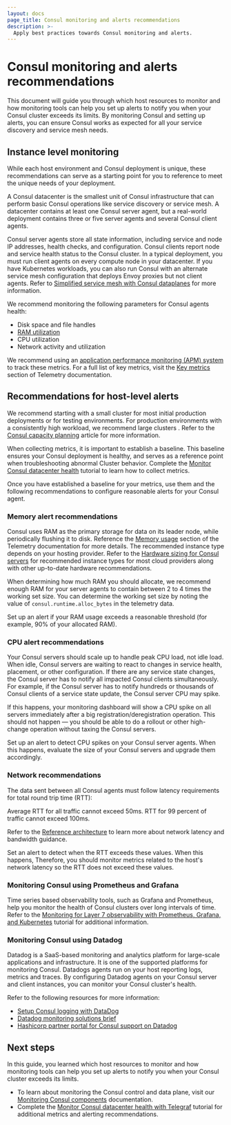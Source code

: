 ```yaml
---
layout: docs
page_title: Consul monitoring and alerts recommendations
description: >-
  Apply best practices towards Consul monitoring and alerts.
---
```


# Consul monitoring and alerts recommendations

This document will guide you through which host resources to monitor and how monitoring tools can help you set up alerts to notify you when your Consul cluster exceeds its limits. By monitoring Consul and setting up alerts, you can ensure Consul works as expected for all your service discovery and service mesh needs.

## Instance level monitoring

While each host environment and Consul deployment is unique, these recommendations can serve as a starting point for you to reference to meet the unique needs of your deployment.

A Consul datacenter is the smallest unit of Consul infrastructure that can perform basic Consul operations like service discovery or service mesh. A datacenter contains at least one Consul server agent, but a real-world deployment contains three or five server agents and several Consul client agents. 

Consul server agents store all state information, including service and node IP addresses, health checks, and configuration. Consul clients report node and service health status to the Consul cluster. In a typical deployment, you must run client agents on every compute node in your datacenter. If you have Kubernetes workloads, you can also run Consul with an alternate service mesh configuration that deploys Envoy proxies but not client agents. Refer to [Simplified service mesh with Consul dataplanes](/consul/docs/connect/dataplane) for more information.

We recommend monitoring the following parameters for Consul agents health:
- Disk space and file handles
- [RAM utilization](/consul/docs/agent/telemetry#memory-usage)
- CPU utilization 
- Network activity and utilization 

We recommend using an [application performance monitoring (APM) system](#monitoring-tools) to track these metrics. For a full list of key metrics, visit the [Key metrics](/consul/docs/agent/telemetry#key-metrics) section of Telemetry documentation.

## Recommendations for host-level alerts

We recommend starting with a small cluster for most initial production deployments or for testing environments. For production environments with a consistently high workload, we recommend large clusters . Refer to the [Consul capacity planning](/well-architected-framework/reliability/reliability-consul-capacity-planning#minimum-hardware-requirements) article for more information.

When collecting metrics, it is important to establish a baseline. This baseline ensures your Consul deployment is healthy, and serves as a reference point when troubleshooting abnormal Cluster behavior. Complete the [Monitor Consul datacenter health](/consul/tutorials/day-2-operations/monitor-datacenter-health#how-to-collect-metrics) tutorial to learn how to collect metrics.

Once you have established a baseline for your metrics, use them and the following recommendations to configure reasonable alerts for your Consul agent. 

### Memory alert recommendations

Consul uses RAM as the primary storage for data on its leader node, while periodically flushing it to disk. Reference the [Memory usage](/consul/docs/agent/telemetry#memory-usage) section of the Telemetry documentation for more details. The recommended instance type depends on your hosting provider. Refer to the [Hardware sizing for Consul servers](/consul/tutorials/production-deploy/reference-architecture#hardware-sizing-for-consul-servers) for recommended instance types for most cloud providers along with other up-to-date hardware recommendations. 

When determining how much RAM you should allocate, we recommend enough RAM for your server agents to contain between 2 to 4 times the working set size. You can determine the working set size by noting the value of `consul.runtime.alloc_bytes` in the telemetry data. 

Set up an alert if your RAM usage exceeds a reasonable threshold (for example, 90% of your allocated RAM).

### CPU alert recommendations

Your Consul servers should scale up to handle peak CPU load, not idle load. When idle, Consul servers are waiting to react to changes in service health, placement, or other configuration. If there are any service state changes, the Consul server has to notify all impacted Consul clients simultaneously. For example, if the Consul server has to notify hundreds or thousands of Consul clients of a service state update, the Consul server CPU may spike. 

If this happens, your monitoring dashboard will show a CPU spike on all servers immediately after a big registration/deregistration operation. This should not happen — you should be able to do a rollout or other high-change operation without taxing the Consul servers.

Set up an alert to detect CPU spikes on your Consul server agents. When this happens, evaluate the size of your Consul servers and upgrade them accordingly.

### Network recommendations

The data sent between all Consul agents must follow latency requirements for total round trip time (RTT):

Average RTT for all traffic cannot exceed 50ms.
RTT for 99 percent of traffic cannot exceed 100ms.

Refer to the [Reference architecture](/consul/tutorials/production-deploy/reference-architecture#network-latency-and-bandwidth) to learn more about network latency and bandwidth guidance.

Set an alert to detect when the RTT exceeds these values. When this happens, Therefore, you should monitor metrics related to the host's network latency so the RTT does not exceed these values.

### Monitoring Consul using Prometheus and Grafana

Time series based observability tools, such as Grafana and Prometheus, help you monitor the health of Consul clusters over long intervals of time. Refer to the
[Monitoring for Layer 7 observability with Prometheus, Grafana, and Kubernetes](/consul/tutorials/day-2-operations/kubernetes-layer7-observability) tutorial for additional information.

### Monitoring Consul using Datadog

Datadog is a SaaS-based monitoring and analytics platform for large-scale applications and infrastructure. It is one of the supported platforms for monitoring Consul. Datadogs agents run on your host reporting logs, metrics and traces. By configuring Datadog agents on your Consul server and client instances, you can monitor your Consul cluster's health.

Refer to the following resources for more information:

- [Setup Consul logging with DataDog](https://www.datadoghq.com/blog/consul-datadog/)
- [Datadog monitoring solutions brief](https://www.datocms-assets.com/2885/1576713622-datadog-consul.pdf)
- [Hashicorp partner portal for Consul support on Datadog](https://www.hashicorp.com/partners/tech/datadog#consul)

## Next steps

In this guide, you learned which host resources to monitor and how monitoring tools can help you set up alerts to notify you when your Consul cluster exceeds its limits.

- To learn about monitoring the Consul control and data plane, visit our [Monitoring Consul components](/well-architected-framework/reliability/reliability-consul-monitoring-consul-components) documentation.
- Complete the [Monitor Consul datacenter health with Telegraf](/consul/tutorials/day-2-operations/monitor-health-telegraf) tutorial for additional metrics and alerting recommendations.
